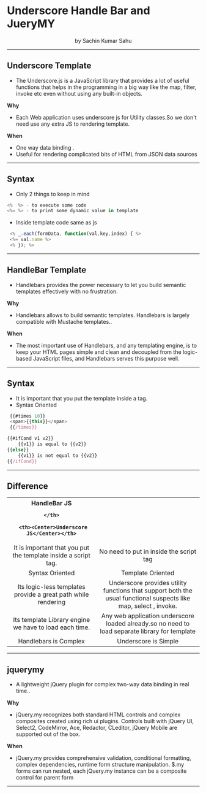 
<Head>
    <title>How to MDX-Deck</title>
    <link rel="icon" type="image/png" sizes="32x32" href="./assets/images/favicon-32x32.png" />
    <link rel="icon" type="image/png" sizes="16x16" href="./assets/images/favicon-16x16.png" />
    <link rel="stylesheet" href="./assets/css/imports.css" />
</Head>

# Underscore Handle Bar and JueryMY

<Center>by Sachin Kumar Sahu</Center>

---

## Underscore Template

- The Underscore.js is a JavaScript library that provides a lot of useful functions that helps in the programming in a big way like the map, filter, invoke etc even without using any built-in objects.

**Why**
- Each Web application uses underscore js for Utility classes.So we don't need use any extra JS to rendering template.

**When**
- One way data binding .
- Useful for rendering complicated bits of HTML from JSON data sources

---
## Syntax

- Only 2 things to keep in mind
```js
<%  %> - to execute some code
<%= %> - to print some dynamic value in template
```
- Inside template code same as js
```js
 <% _.each(formData, function(val,key,index) { %>
 <%= val.name %>
 <% }); %>
```
---
## HandleBar Template

- Handlebars provides the power necessary to let you build semantic templates effectively with no frustration.

**Why**
- Handlebars allows to build semantic templates. Handlebars is largely compatible with Mustache templates..

**When**
- The most important use of Handlebars, and any templating engine, is to keep your HTML pages simple and clean and decoupled from the logic-based JavaScript files, and Handlebars serves this purpose well.

---
## Syntax

- It is important that you put the template inside a <script></script> tag.
- Syntax Oriented 
```js
 {{#times 10}}
 <span>{{this}}</span>
 {{/times}}
```
```js
{{#ifCond v1 v2}}
    {{v1}} is equal to {{v2}}
{{else}}
    {{v1}} is not equal to {{v2}}
{{/ifCond}}
```
---
## Difference

<table>
  <tr>
    <th>
        <Center>
HandleBar JS
</Center>
    
    </th>
   
     <th><Center>Underscore JS</Center></th>
  </tr>
  <tr>
    <td><Center>
It is important that you put the template inside a script tag.</Center>
</td>
    <td><Center>No need to put in inside the script tag</Center></td>
  </tr>
  <tr>
    <td><Center>Syntax Oriented</Center></td>
    <td><Center>Template Oriented</Center></td>
   
  </tr>
  <tr>
    <td><Center>
Its logic-less templates provide a great path while rendering</Center>
</td>
    <td><Center>Underscore provides utility functions that support both the usual functional suspects like map, select , invoke.</Center></td>
    
  </tr>
  <tr><td><Center>
Its template Library engine we have to load each time.</Center>
</td><td><Center>
Any web application underscore loaded already.so no need to load separate library for template</Center>
</td></tr>
<tr><td><Center>Handlebars is Complex</Center></td><td><Center>Underscore is Simple</Center>
</td></tr>
</table>

---
## jquerymy

- A lightweight jQuery plugin for complex two-way 
data binding in real time..

**Why**
- jQuery.my recognizes both standard HTML controls and complex composites created using rich ui plugins. Controls built with jQuery UI, Select2, CodeMirror, Ace, Redactor, CLeditor, jQuery Mobile are supported out of the box.

**When**
- jQuery.my provides comprehensive validation, conditional formatting, complex dependencies, runtime form structure manipulation. $.my forms can run nested, each jQuery.my instance can be a composite control for parent form

---

